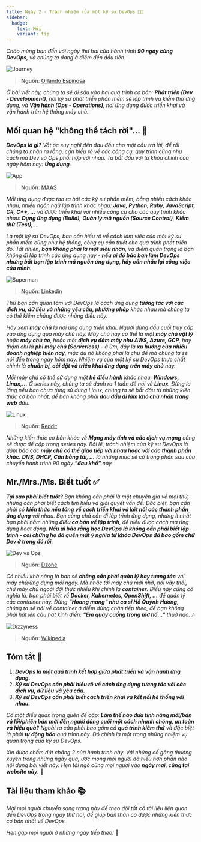 ```yaml
---
title: Ngày 2 - Trách nhiệm của một kỹ sư DevOps 👨‍💻
sidebar:
  badge:
    text: Mới
    variant: tip
---
```



_Chào mừng bạn đến với ngày thứ hai của hành trình **90 ngày cùng DevOps**, và chúng ta đang ở điểm
đến đầu tiên._

![Journey](../../../../assets/devops/journey.webp)

> **Nguồn**: [Orlando Espinosa](https://orlandoespinosa.blog/2023/06/15/starting-a-journey/)

_Ở bài viết này, chúng ta sẽ đi sâu vào hai quá trình cơ bản: **Phát triển (Dev - Development)**,
nơi kỹ sư phát triển phần mềm sẽ lập trình và kiểm thử ứng dụng, và **Vận hành (Ops - Operations)**,
nơi ứng dụng được triển khai và vận hành trên hệ thống máy chủ._

## Mối quan hệ "không thể tách rời"... 💖

_**DevOps là gì?** Vắt óc suy nghĩ đến đau đầu cho một câu trả lời, để rồi chúng ta nhận ra rằng,
cần hiểu rõ về các công cụ, quy trình cũng như cách mà Dev và Ops phối hợp với nhau. Ta bắt đầu
với từ khóa chính của ngày hôm nay: **Ứng dụng**._

![App](../../../../assets/devops/app.webp)

> **Nguồn**: [MAAS](https://maas.vn/wp-content/uploads/2021/06/mobile-apps-collage-ss-19201-800x450-1.jpg.webp)

_Mỗi ứng dụng được tạo ra bởi các kỹ sư phần mềm, bằng nhiều cách khác nhau, nhiều ngôn ngữ 
lập trình khác nhau: **Java, Python, Ruby, JavaScript, C#, C++, ...** và được triển khai với nhiều 
công cụ cho các quy trình khác nhau: **Dựng ứng dụng (Build)**, **Quản lý mã nguồn (Source Control)**,
**Kiểm thử (Test)**, ..._

_Là một kỹ sư DevOps, bạn cần hiểu rõ về cách làm việc của một kỹ sư phần mềm cũng như hệ thống, 
công cụ cần thiết cho quá trình phát triển đó. Tất nhiên, **bạn không phải là một siêu nhân**, và 
điểm quan trọng là bạn không đi lập trình các ứng dụng này - **nếu ai đó bảo bạn làm DevOps nhưng 
bắt bạn lập trình mã nguồn ứng dụng, hãy cân nhắc lại công việc của mình**._

![Superman](../../../../assets/devops/superman.jpg)

> **Nguồn**: [Linkedin](https://www.linkedin.com/posts/automationist_devops-workingfromhome-activity-7177978282733142016-2P0U/)

_Thứ bạn cần quan tâm với DevOps là cách ứng dụng **tương tác với các dịch vụ, dữ liệu và những yêu cầu, 
phương pháp** khác nhau mà chúng ta có thể kiểm chứng được những điều này._

_Hãy xem **máy chủ** là nơi ứng dụng triển khai. Người dùng đầu cuối truy cập vào ứng dụng qua máy chủ này.
Máy chủ này có thể là một **máy chủ vật lý** hoặc **máy chủ ảo**, hoặc một **dịch vụ đám mây như AWS, Azure, GCP**,
hay thậm chí là **phi máy chủ (Serverless)** - à ừm, đây là **xu hướng của nhiều doanh nghiệp hiện nay**, mặc dù 
nó không phải là chủ đề mà chúng ta sẽ nói đến trong ngày hôm nay. Nhiệm vụ của một kỹ sư DevOps thực chất 
chính là **chuẩn bị, cài đặt và triển khai ứng dụng trên máy chủ** này._

_Mỗi máy chủ có thể sử dụng một **hệ điều hành** khác nhau: **Windows, Linux,...** Ở series này, chúng ta sẽ dành ra
1 tuần để nói về **Linux**. Đừng lo lắng nếu bạn chưa từng sử dụng Linux, chúng ta sẽ bắt đầu từ những kiến thức
cơ bản nhất, để bạn không phải **đau đầu đi làm khó chủ nhân trang web** đâu._

![Linux](../../../../assets/devops/linux.webp)

> **Nguồn**: [Reddit](https://www.reddit.com/r/linuxmasterrace/comments/reoadb/my_doctor_said_no_medicine_can_mitigate_the_pain/?rdt=36476)

_Những kiến thức cơ bản khác về **Mạng máy tính và các dịch vụ mạng** cũng sẽ được đề cập trong series này. Bởi lẽ,
trách nhiệm của kỹ sư DevOps là đảm bảo các **máy chủ có thể giao tiếp với nhau hoặc với các thành phần khác**. **DNS,
DHCP, Cân bằng tải, ...** là những mục sẽ có trong phần sau của chuyến hành trình 90 ngày **"đau khổ"** này._

## Mr./Mrs./Ms. Biết tuốt ✅

_**Tại sao phải biết tuốt?** Bạn không cần phải là một chuyên gia về mọi thứ, nhưng cần phải biết cách tìm hiểu và 
giải quyết vấn đề. Đặc biệt, bạn cần phải có **kiến thức nền tảng về cách triển khai và kết nối các thành phần ứng dụng**
với nhau. Bạn cũng chả cần đi lập trình ứng dụng, nhưng ít nhất bạn phải nắm những **điều cơ bản về lập trình**, để 
hiểu được cách mà ứng dụng hoạt động. **Nếu ai bảo rằng học DevOps là không cần phải biết lập trình - coi chừng họ đã 
quên mất ý nghĩa từ khóa DevOps đã bao gồm chữ Dev ở trong đó rồi**._

![Dev vs Ops](../../../../assets/devops/day2.jpg)

> **Nguồn**: [Dzone](https://dzone.com/articles/dev-vs-ops-conflicted-so-are-we)

_Có nhiều khả năng là bạn sẽ **chẳng cần phải quản lý hay tương tác** với máy chủ/ứng dụng mỗi ngày. Mà nhắc tới máy 
chủ mới nhớ, nói vậy thôi, chứ máy chủ ngoài đời thực nhiều khi chính là **container**. Điều này cũng có nghĩa
là, bạn phải biết về **Docker, Kubernetes, OpenShift, ...** để quản lý các container này. Đừng **"Hoang mang" như ca sĩ
Hồ Quỳnh Hương**, chúng ta sẽ nói về container ở điểm dừng chân tiếp theo, để bạn không phải hát lên câu hát kinh điển: 
**"Em quay cuồng trong mơ hồ..."** thuở nào._ 🎶

![Dizzyness](../../../../assets/devops/dizziness.jpg)

> **Nguồn**: [Wikipedia](https://en.wikipedia.org/wiki/Dizziness)

## Tóm tắt 📝

<Steps>

1. **_DevOps là một quá trình kết hợp giữa phát triển và vận hành ứng dụng._**
2. **_Kỹ sư DevOps cần phải hiểu rõ về cách ứng dụng tương tác với các dịch vụ, dữ liệu và yêu cầu._**
3. **_Kỹ sư DevOps cần phải biết cách triển khai và kết nối hệ thống với nhau._**

</Steps>

_Có một điều quan trọng quên đề cập: **Làm thế nào đưa tính năng mới/bản vá lỗi/phiên bản mới đến người dùng cuối một cách 
nhanh chóng, an toàn và hiệu quả?** Ngoài ra cần phải bao gồm cả **quá trình kiểm thử** và đặc biệt là phải **tự động hóa** 
quá trình này. Đó chính là một trong những nhiệm vụ quan trọng của kỹ sư DevOps._

_Xin được chấm dứt chặng 2 của hành trình này. Với những cố gắng thường xuyên trong những ngày qua, ước mong mọi người 
đã hiểu hơn phần nào nội dung bài viết này. Hẹn tái ngộ cùng mọi người vào **ngày mai, cũng tại website này**._ 🚀

## Tài liệu tham khảo 📚

_Mời mọi người chuyển sang trang này để theo dõi tất cả tài liệu liên quan đến DevOps trong ngày thứ hai, để giúp bản thân
có được những kiến thức cơ bản nhất về DevOps._

<LinkCard
  title="Ngày 2 - Tham khảo"
  href="../../../reference/day2"
/>

_Hẹn gặp mọi người ở những ngày tiếp theo!_ 🚀
